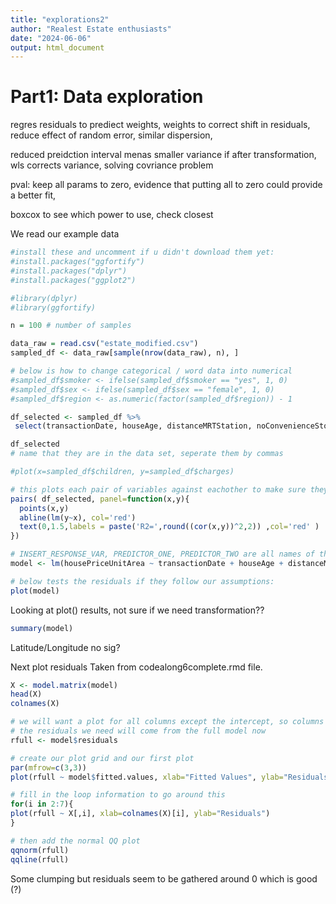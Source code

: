 ```yaml
---
title: "explorations2"
author: "Realest Estate enthusiasts"
date: "2024-06-06"
output: html_document
---
```



# Part1: Data exploration 

regres residuals to prediect weights, weights to correct shift in residuals, reduce effect of random error, similar dispersion, 

reduced preidction interval menas smaller variance if after transformation, wls corrects variance, 
solving covriance problem

pval: keep all params to zero, evidence that putting all to zero could provide a better fit, 

boxcox to see which power to use, check closest

We read our example data

```r
#install these and uncomment if u didn't download them yet:
#install.packages("ggfortify")
#install.packages("dplyr")
#install.packages("ggplot2")

#library(dplyr)
#library(ggfortify)

n = 100 # number of samples

data_raw = read.csv("estate_modified.csv")
sampled_df <- data_raw[sample(nrow(data_raw), n), ]

# below is how to change categorical / word data into numerical 
#sampled_df$smoker <- ifelse(sampled_df$smoker == "yes", 1, 0)
#sampled_df$sex <- ifelse(sampled_df$sex == "female", 1, 0)
#sampled_df$region <- as.numeric(factor(sampled_df$region)) - 1

df_selected <- sampled_df %>%
 select(transactionDate, houseAge, distanceMRTStation, noConvenienceStores, latitude, longitude, housePriceUnitArea) 

df_selected
# name that they are in the data set, seperate them by commas

#plot(x=sampled_df$children, y=sampled_df$charges)

# this plots each pair of variables against eachother to make sure they have a linear relation
pairs( df_selected, panel=function(x,y){
  points(x,y)
  abline(lm(y~x), col='red')
  text(0,1.5,labels = paste('R2=',round((cor(x,y))^2,2)) ,col='red' )
})

# INSERT_RESPONSE_VAR, PREDICTOR_ONE, PREDICTOR_TWO are all names of the data columns/variables
model <- lm(housePriceUnitArea ~ transactionDate + houseAge + distanceMRTStation + noConvenienceStores + latitude + longitude, data = df_selected)

# below tests the residuals if they follow our assumptions:
plot(model)
```
Looking at plot() results, not sure if we need transformation??

```r
summary(model)
```
Latitude/Longitude no sig?

Next plot residuals 
Taken from codealong6complete.rmd file.

```r
X <- model.matrix(model)
head(X)
colnames(X)

# we will want a plot for all columns except the intercept, so columns 2-8
# the residuals we need will come from the full model now
rfull <- model$residuals

# create our plot grid and our first plot
par(mfrow=c(3,3))
plot(rfull ~ model$fitted.values, xlab="Fitted Values", ylab="Residuals")

# fill in the loop information to go around this
for(i in 2:7){
plot(rfull ~ X[,i], xlab=colnames(X)[i], ylab="Residuals")
}

# then add the normal QQ plot
qqnorm(rfull)
qqline(rfull)
```
Some clumping but residuals seem to be gathered around 0 which is good (?)


